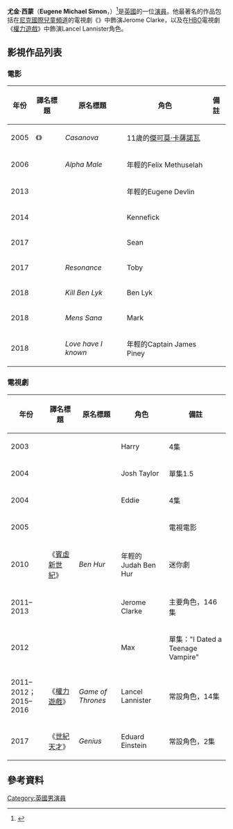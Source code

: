 {{noteTA
|G1=TV
|G2=Movie
|1=zh-hk:權力遊戲;zh-tw:冰與火之歌：權力遊戲;zh-cn:权力的游戏;
}}
{{Infobox person
| name         = 尤金·西蒙<br />Eugene Simon
| image        = Eugene_Michael_Simon.jpg
| caption      = 2018年的尤金·西蒙
| birth_name   = Eugene Michael Simon
| birth_date   = {{birth date and age|df=yes|1992|6|11}}
| birth_place  = 英國[[倫敦|倫敦]]
| occupation   = 演員
| years_active = 2003年–現在
}}
'''尤金·西蒙'''（'''Eugene Michael Simon'''，{{bd|1992年|6月11日}}）<ref>{{cite web |url=http://thepeerage.com/p22970.htm#i229692 |title=Person Page 22970 |publisher=Thepeerage.com |accessdate=27 February 2012 |archive-date=2015-09-12 |archive-url=https://web.archive.org/web/20150912050530/http://www.thepeerage.com/p22970.htm#i229692 |dead-url=no }}</ref>是[[英國|英國]]的一位[[演員|演員]]。他最著名的作品包括在[[尼克國際兒童頻道|尼克國際兒童頻道]]的電視劇《''{{link-en|House of Anubis|House of Anubis}}''》中飾演Jerome Clarke，以及在[[HBO|HBO]]電視劇《[[權力遊戲_(電視劇)|權力遊戲]]》中飾演Lancel Lannister角色。

== 影視作品列表 ==
=== 電影 ===
{| class="wikitable sortable"
|-
! 年份
! 譯名標題
! 原名標題
! 角色
! class="unsortable" | 備註
|-
| 2005
| 《{{link-en|情逢敵手 (2005年電影)|Casanova (2005 film)|情逢敵手}}》
| ''Casanova''
| 11歲的[[傑可莫·卡薩諾瓦|傑可莫·卡薩諾瓦]]
|
|- 
| 2006
| {{n/a}}
| ''Alpha Male''
| 年輕的Felix Methuselah
|
|-
| 2013
| {{n/a}}
| ''{{link-en|Before I Sleep (film)|Before I Sleep (film)|Before I Sleep}}''
| 年輕的Eugene Devlin
|
|-
| 2014
| {{n/a}}
| ''{{link-en|Eden (2015 film)|Eden (2015 film)|Eden}}''
| Kennefick
|
|-
| 2017
| {{n/a}}
| ''{{link-en|The Lodgers (film)|The Lodgers (film)|The Lodgers}}''
| Sean
|
|-
| 2017
| {{n/a}}
| ''Resonance''
| Toby
|
|-
| 2018
| {{n/a}}
| ''Kill Ben Lyk''
| Ben Lyk
|
|-
| 2018
| {{n/a}}
| ''Mens Sana''
| Mark
|
|-
| 2018
| {{n/a}}
| ''Love have I known''
| 年輕的Captain James Piney
|
|}

=== 電視劇 ===
{| class="wikitable sortable"
|-
! 年份
! 譯名標題
! 原名標題
! 角色
! class="unsortable" | 備註
|-
| 2003
| {{n/a}}
| ''{{link-en|My Dad's the Prime Minister|My Dad's the Prime Minister}}''
| Harry
| 4集
|-
| 2004
| {{n/a}}
| ''{{link-en|Murder in Suburbia|Murder in Suburbia}}''
| Josh Taylor
| 單集1.5
|-
| 2004
| {{n/a}}
| ''{{link-en|Noah and Saskia|Noah and Saskia}}''
| Eddie
| 4集
|-
| 2005
| {{n/a}}
| ''{{link-en|My Family and Other Animals (film)|My Family and Other Animals (film)|My Family and Other Animals}}''
| {{link-en|Gerald Durrell|Gerald Durrell}}
| 電視電影
|-
| 2010
| 《[[賓虛新世紀|賓虛新世紀]]》
| ''Ben Hur''
| 年輕的Judah Ben Hur
| 迷你劇
|-
| 2011–2013
| {{n/a}}
| ''{{link-en|House of Anubis|House of Anubis}}''
| Jerome Clarke
| 主要角色，146集
|-
| 2012
| {{n/a}}
| ''{{link-en|Summer in Transylvania|Summer in Transylvania}}''
| Max
| 單集："I Dated a Teenage Vampire"
|-
| 2011–2012；<br />2015–2016
| 《[[權力遊戲_(電視劇)|權力遊戲]]》
| ''Game of Thrones''
| Lancel Lannister
| 常設角色，14集
|-
| 2017
| 《[[世紀天才|世紀天才]]》
| ''Genius''
| Eduard Einstein
| 常設角色，2集
|}

== 參考資料 ==
{{reflist}}
[[Category:英國男演員|Category:英國男演員]]